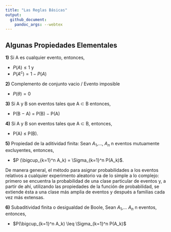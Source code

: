 ```yaml
---
title: "Las Reglas Básicas"
output: 
  github_document:
    pandoc_args: --webtex
---
```



## Algunas Propiedades Elementales

**1)** Si A es cualquier evento, entonces,  

* $P(A) \leq 1$  y  
* $P(A^c) = 1 − P(A)$


**2)** Complemento de conjunto vacio / Evento imposible  

* $P(\theta) = 0$

**3)** Si A y B son eventos tales que A ⊂ B entonces,

* P(B − A) = P(B) − P(A)

**4)** Si A y B son eventos tales que A ⊂ B, entonces,   

* P(A) ≤ P(B).

**5)** Propiedad de la aditividad finita: Sean $A_1$,..., $A_n$ n eventos mutuamente excluyentes, entonces,

* $P (\bigcup_{k=1}^n A_k) = \Sigma_{k=1}^n P(A_k)$.

De manera general, el método para asignar probabilidades a los eventos relativos a cualquier experimento aleatorio va de lo simple a lo complejo: primero se encuentra la probabilidad de una clase particular de eventos y, a partir de ahí, utilizando las propiedades de la función de probabilidad, se extiende ésta a una clase más amplia de eventos y después a familias cada vez más extensas.

**6)** Subaditividad finita o desigualdad de Boole, Sean $A_1$,... $A_n$ n eventos, entonces, 

* $P(\bigcup_{k=1}^n A_k) \leq \Sigma_{k=1}^n P(A_k)$

